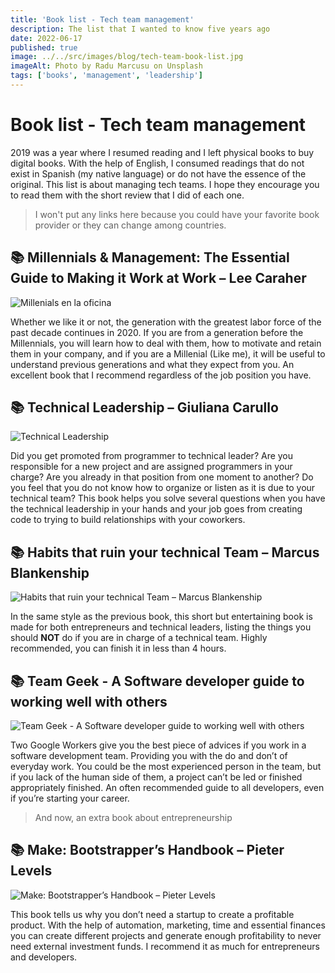 ```yaml
---
title: 'Book list - Tech team management'
description: The list that I wanted to know five years ago
date: 2022-06-17
published: true
image: ../../src/images/blog/tech-team-book-list.jpg
imageAlt: Photo by Radu Marcusu on Unsplash
tags: ['books', 'management', 'leadership']
---
```


# Book list - Tech team management

2019 was a year where I resumed reading and I left physical books to buy digital books. With the help of English, I consumed readings that do not exist in Spanish (my native language) or do not have the essence of the original. This list is about managing tech teams. I hope they encourage you to read them with the short review that I did of each one.

> I won't put any links here because you could have your favorite book provider or they can change among countries.

## 📚 Millennials & Management: The Essential Guide to Making it Work at Work – Lee Caraher

![Millenials en la oficina](./millenials-management.png)

Whether we like it or not, the generation with the greatest labor force of the past decade continues in 2020. If you are from a generation before the Millennials, you will learn how to deal with them, how to motivate and retain them in your company, and if you are a Millenial (Like me), it will be useful to understand previous generations and what they expect from you. An excellent book that I recommend regardless of the job position you have.

## 📚 Technical Leadership – Giuliana Carullo

![Technical Leadership](./technical-leadership.jpg)

Did you get promoted from programmer to technical leader? Are you responsible for a new project and are assigned programmers in your charge? Are you already in that position from one moment to another? Do you feel that you do not know how to organize or listen as it is due to your technical team? This book helps you solve several questions when you have the technical leadership in your hands and your job goes from creating code to trying to build relationships with your coworkers.

## 📚 Habits that ruin your technical Team – Marcus Blankenship

![Habits that ruin your technical Team – Marcus Blankenship](./book-habits-that-ruin-your-technical-team.jpg)

In the same style as the previous book, this short but entertaining book is made for both entrepreneurs and technical leaders, listing the things you should **NOT** do if you are in charge of a technical team. Highly recommended, you can finish it in less than 4 hours.

## 📚 Team Geek - A Software developer guide to working well with others

![Team Geek - A Software developer guide to working well with others](./team-geek.jpg)

Two Google Workers give you the best piece of advices if you work in a software development team. Providing you with the do and don’t of everyday work. You could be the most experienced person in the team, but if you lack of the human side of them, a project can’t be led or finished appropriately finished. An often recommended guide to all developers, even if you’re starting your career.

> And now, an extra book about entrepreneurship

## 📚 Make: Bootstrapper’s Handbook – Pieter Levels

![Make: Bootstrapper’s Handbook – Pieter Levels](./make-bookstrapers.png)

This book tells us why you don’t need a startup to create a profitable product. With the help of automation, marketing, time and essential finances you can create different projects and generate enough profitability to never need external investment funds. I recommend it as much for entrepreneurs and developers.
